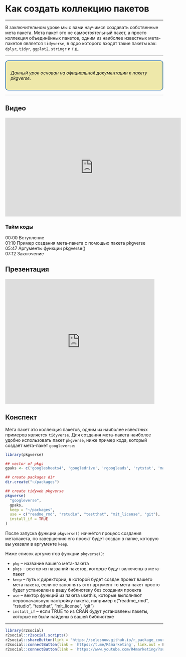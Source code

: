 # Как создать коллекцию пакетов

------

В заключительном уроке мы с вами научимся создавать собственные мета пакета. Мета пакет это не самостоятельный пакет, а просто коллекция объединённых пакетов, одним из наиболее известных мета-пакетов является `tidyverse`, в ядро которого входят такие пакеты как: `dplyr`, `tidyr`, `ggplot2`, `stringr` и т.д. 

------

::: {style="border: 2px solid #4682B4; background: #EEE8AA; padding: 15px; border-radius: 9px;"}
*Данный урок основан на [официальной документации](https://pkgverse.mikewk.com/) к пакету pkgverse.*
:::

------

## Видео
<iframe width="560" height="315" src="https://www.youtube.com/embed/NkXTDv8CyB4?si=-vBK8cLAdwEoYWg5" title="YouTube video player" frameborder="0" allow="accelerometer; autoplay; clipboard-write; encrypted-media; gyroscope; picture-in-picture; web-share" allowfullscreen></iframe>

### Тайм коды

00:00 Вступление<Br>
01:10 Пример создания мета-пакета с помощью пакета pkgverse<Br>
05:47 Аргументы функции pkgverse()<Br>
07:12 Заключение<Br>

## Презентация
<iframe src="https://www.slideshare.net/slideshow/embed_code/key/5x9dVyBZMhVQ3S?hostedIn=slideshare&page=upload" width="476" height="400" frameborder="0" marginwidth="0" marginheight="0" scrolling="no"></iframe>

## Конспект

Мета пакет это коллекция пакетов, одним из наиболее известных примеров является `tidyverse`. Для создания мета-пакета наиболее удобно использовать пакет `pkgverse`, ниже пример кода, который создаёт мета-пакет `googleverse`:

```r
library(pkgverse)

## vector of pkgs
gpaks <- c('googlesheets4', 'googledrive', 'rgoogleads', 'rytstat', 'mapsapi', 'googleAnalyticsR')

## create packages dir
dir.create("~/packages")

## create tidyweb pkgverse
pkgverse(
  "googleverse", 
  gpaks,
  keep = "~/packages",
  use = c("readme_rmd", "rstudio", "testthat", "mit_license", "git"),
  install_if = TRUE
)

```

После запуска функции `pkgverse()` начнётся процесс создания метапакета, по завершению его проект будет создан в папке, которую вы указали в аргументе `keep`.

Ниже список аргументов функции `pkgverse()`:

* `pkg` – название вашего мета-пакета
* `pkgs` – вектор из названий пакетов, которые будут включены в мета-пакет
* `keep` – путь к директории, в которой будет создан проект вашего мета пакета, если не заполнять этот аргумент то мета пакет просто будет установлен в вашу библиотеку без создания проекта
* `use` – вектор функций из пакета usethis, которые выполняют первоначальную настройку пакета, например c("readme_rmd", "rstudio", "testthat", "mit_license", "git")
* `install_if` – если TRUE то из CRAN будут установлены пакеты, которые не были найдены в вашей библиотеке

------

```r
library(r2social)
r2social::r2social.scripts()
r2social::shareButton(link = "https://selesnow.github.io/r_package_course/", position = "inline", whatsapp = T, telegram = T, instagram = T)
r2social::connectButton(link = 'https://t.me/R4marketing', link.out = F, telegram = T, position = 'left')
r2social::connectButton(link = 'https://www.youtube.com/R4marketing/?sub_confirmation=1', link.out = F, youtube = T, position = 'right')
```

